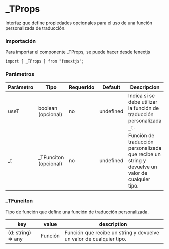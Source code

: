# _TProps

Interfaz que define propiedades opcionales para el uso de una función personalizada de traducción.

### Importación

Para importar el componente _TProps, se puede hacer desde fenextjs

```tsx copy
import { _TProps } from "fenextjs";
```

### Parámetros

| Parámetro | Tipo | Requerido | Default | Descripcion |
| --------- | ---- | --------- | ------- | ----------- |
| useT | boolean (opcional) | no | undefined | Indica si se debe utilizar la función de traducción personalizada `_t`. |
| _t | _TFunciton (opcional) | no | undefined | Función de traducción personalizada que recibe un string y devuelve un valor de cualquier tipo. |

### _TFunciton

Tipo de función que define una función de traducción personalizada.

| key | value | description |
| --- | --- | --- |
| (d: string) =\> any | Función | Función que recibe un string y devuelve un valor de cualquier tipo. |

